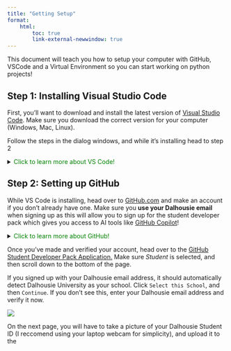 ```yaml
---
title: "Getting Setup"
format: 
    html:
        toc: true
        link-external-newwindow: true
---
```


This document will teach you how to setup your computer with GitHub, VSCode and a Virtual Environment so you can start working on python projects!

## Step 1: Installing Visual Studio Code

First, you'll want to download and install the latest version of [Visual Studio Code](https://code.visualstudio.com/){target="_blank"}. Make sure you download the correct version for your computer (Windows, Mac, Linux).

Follow the steps in the dialog windows, and while it's installing head to step 2

<details>
<summary> <span style="color:green">Click to learn more about VS Code! </span> </summary>
> Visual Studio Code (often referred to as VS Code) is a free, open-source code editor developed by Microsoft. It's lightweight, yet powerful, and supports development in multiple programming languages such as Python, JavaScript, Java, C++, and many more.
VS Code features include syntax highlighting, intelligent code completion (IntelliSense), code refactoring, and debugging tools. It also supports Git for version control, has a built-in terminal for command-line operations, and a rich ecosystem of extensions for enhancing its functionality.It's designed to be highly customizable, allowing users to change the editor's theme, keyboard shortcuts, and preferences. VS Code is available for Windows, macOS, and Linux. It's widely used by developers across the globe for both small and large scale projects.
</details>

## Step 2: Setting up GitHub

While VS Code is installing, head over to [GitHub.com](https://github.com/login){target="_blank"} and make an account if you don't already have one. Make sure you **use your Dalhousie email** when signing up as this will allow you to sign up for the student developer pack which gives you access to AI tools like [GitHub Copilot](https://github.com/features/copilot){target="_blank"}!

<details>
<summary> <span style="color:green">Click to learn more about GitHub! </span> </summary>
> GitHub is a web-based platform used for version control and collaboration. It allows multiple people to work on projects at once without overwriting each other's changes. GitHub is built on Git, a distributed version control system that tracks changes to files. With GitHub, you can manage and store revisions of projects, share your code with others, view and track changes, and even revert back to previous versions of your code. It's widely used by software developers for personal projects, open-source projects, and team-based enterprise software development.
</details>

Once you've made and verified your account, head over to the [GitHub Student Developer Pack Application.](https://education.github.com/discount_requests/application){target="_blank"} Make sure *Student* is selected, and then scroll down to the bottom of the page. 

If you signed up with your Dalhousie email address, it should automatically detect Dalhousie University as your school. Click `Select this School`, and then `Continue`. If you don't see this, enter your Dalhousie email address and verify it now.

![](images/github_student_app.PNG){fig-align="center"}

On the next page, you will have to take a picture of your Dalhousie Student ID (I reccomend using your laptop webcam for simplicity), and upload it to the 




